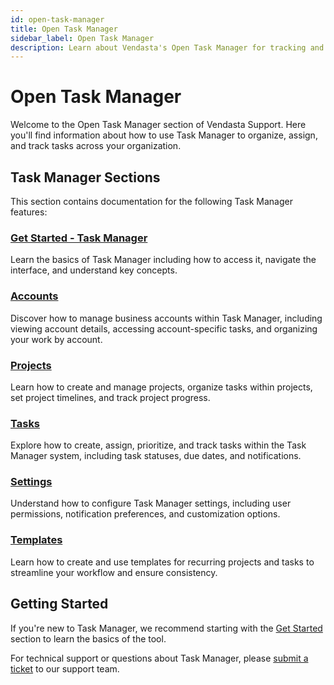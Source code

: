 ```yaml
---
id: open-task-manager
title: Open Task Manager
sidebar_label: Open Task Manager
description: Learn about Vendasta's Open Task Manager for tracking and managing tasks across your organization.
---
```


# Open Task Manager

Welcome to the Open Task Manager section of Vendasta Support. Here you'll find information about how to use Task Manager to organize, assign, and track tasks across your organization.

## Task Manager Sections

This section contains documentation for the following Task Manager features:

### [Get Started - Task Manager](/fulfillment/open-task-manager/get-started-task-manager)

Learn the basics of Task Manager including how to access it, navigate the interface, and understand key concepts.

### [Accounts](/fulfillment/open-task-manager/accounts)

Discover how to manage business accounts within Task Manager, including viewing account details, accessing account-specific tasks, and organizing your work by account.

### [Projects](/fulfillment/open-task-manager/projects)

Learn how to create and manage projects, organize tasks within projects, set project timelines, and track project progress.

### [Tasks](/fulfillment/open-task-manager/tasks)

Explore how to create, assign, prioritize, and track tasks within the Task Manager system, including task statuses, due dates, and notifications.

### [Settings](/fulfillment/open-task-manager/settings)

Understand how to configure Task Manager settings, including user permissions, notification preferences, and customization options.

### [Templates](/fulfillment/open-task-manager/templates)

Learn how to create and use templates for recurring projects and tasks to streamline your workflow and ensure consistency.

## Getting Started

If you're new to Task Manager, we recommend starting with the [Get Started](/fulfillment/open-task-manager/get-started-task-manager) section to learn the basics of the tool.

For technical support or questions about Task Manager, please [submit a ticket](https://support.vendasta.com/hc/en-us/requests/new) to our support team.